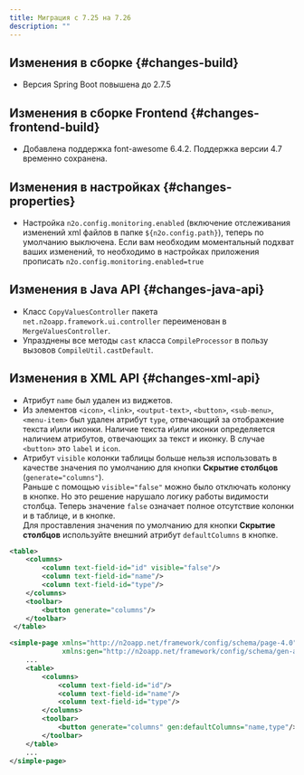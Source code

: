 ```yaml
---
title: Миграция с 7.25 на 7.26
description: ""
---
```


## Изменения в сборке {#changes-build}

- Версия Spring Boot повышена до 2.7.5

## Изменения в сборке Frontend {#changes-frontend-build}

- Добавлена поддержка font-awesome 6.4.2. Поддержка версии 4.7 временно сохранена.

## Изменения в настройках {#changes-properties}

- Настройка `n2o.config.monitoring.enabled` (включение отслеживания изменений xml файлов в папке `${n2o.config.path}`), теперь по умолчанию выключена.
Если вам необходим моментальный подхват ваших изменений, то необходимо в настройках приложения прописать `n2o.config.monitoring.enabled=true`

## Изменения в Java API {#changes-java-api}

- Класс `CopyValuesController` пакета `net.n2oapp.framework.ui.controller` переименован в `MergeValuesController`.
- Упразднены все методы `cast` класса `CompileProcessor` в пользу вызовов `CompileUtil.castDefault`.

## Изменения в XML API {#changes-xml-api}

- Атрибут `name` был удален из виджетов.
- Из элементов `<icon>`, `<link>`, `<output-text>`, `<button>`, `<sub-menu>`, `<menu-item>` был удален атрибут `type`,
отвечающий за отображение текста и\или иконки.
Наличие текста и\или иконки определяется наличием атрибутов, отвечающих за текст и иконку.
В случае `<button>` это `label` и `icon`.
- Атрибут `visible` колонки таблицы больше нельзя использовать в качестве значения по умолчанию для кнопки **Скрытие столбцов** (`generate="columns"`).<br/>
Раньше с помощью `visible="false"` можно было отключать колонку в кнопке.
Но это решение нарушало логику работы видимости столбца.
Теперь значение `false` означает полное отсутствие колонки и в таблице, и в кнопке.<br/>
Для проставления значения по умолчанию для кнопки **Скрытие столбцов** используйте внешний атрибут `defaultColumns` в кнопке.

```xml title="Пример, как работало в версии 7.25 и ниже"
<table>
    <columns>
        <column text-field-id="id" visible="false"/>
        <column text-field-id="name"/>
        <column text-field-id="type"/>
    </columns>
    <toolbar>
        <button generate="columns"/>
    </toolbar>
 </table>
```

```xml title="Пример, как работает в версии 7.26"
<simple-page xmlns="http://n2oapp.net/framework/config/schema/page-4.0"
             xmlns:gen="http://n2oapp.net/framework/config/schema/gen-attr">
    ...
    <table>
        <columns>
            <column text-field-id="id"/>
            <column text-field-id="name"/>
            <column text-field-id="type"/>
        </columns>
        <toolbar>
            <button generate="columns" gen:defaultColumns="name,type"/>
        </toolbar>
    </table>
    ...
</simple-page>
```

